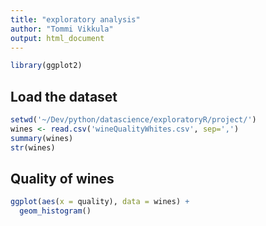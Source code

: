 ```yaml
---
title: "exploratory analysis"
author: "Tommi Vikkula"
output: html_document
---
```

```r
library(ggplot2)
```

## Load the dataset
```r
setwd('~/Dev/python/datascience/exploratoryR/project/')
wines <- read.csv('wineQualityWhites.csv', sep=',')
summary(wines)
str(wines)
```

## Quality of wines
```r
ggplot(aes(x = quality), data = wines) +
  geom_histogram()
```

